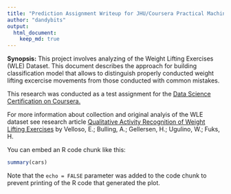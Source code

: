 ```yaml
---
title: "Prediction Assignment Writeup for JHU/Coursera Practical Machine Learning Class"
author: "dandybits"
output: 
  html_document:
    keep_md: true
---
```

**Synopsis:** This project involves analyzing of the Weight Lifting Exercises (WLE) Dataset. This document describes the approach for building classification model that allows to distinguish properly conducted weight lifting excercise movements from those conducted with common mistakes. 

This research was conducted as a test assignment for the [Data Science Certification on Coursera.](https://www.coursera.org/specializations/jhudatascienc)  

For more information about collection and original analyis of the WLE dataset see research article [Qualitative Activity Recognition of Weight Lifting Exercises]( http://groupware.les.inf.puc-rio.br/har#weight_lifting_exercises#ixzz3ylUwfOl8) by Velloso, E.; Bulling, A.; Gellersen, H.; Ugulino, W.; Fuks, H. 

You can embed an R code chunk like this:

```r
summary(cars)
```

Note that the `echo = FALSE` parameter was added to the code chunk to prevent printing of the R code that generated the plot.
